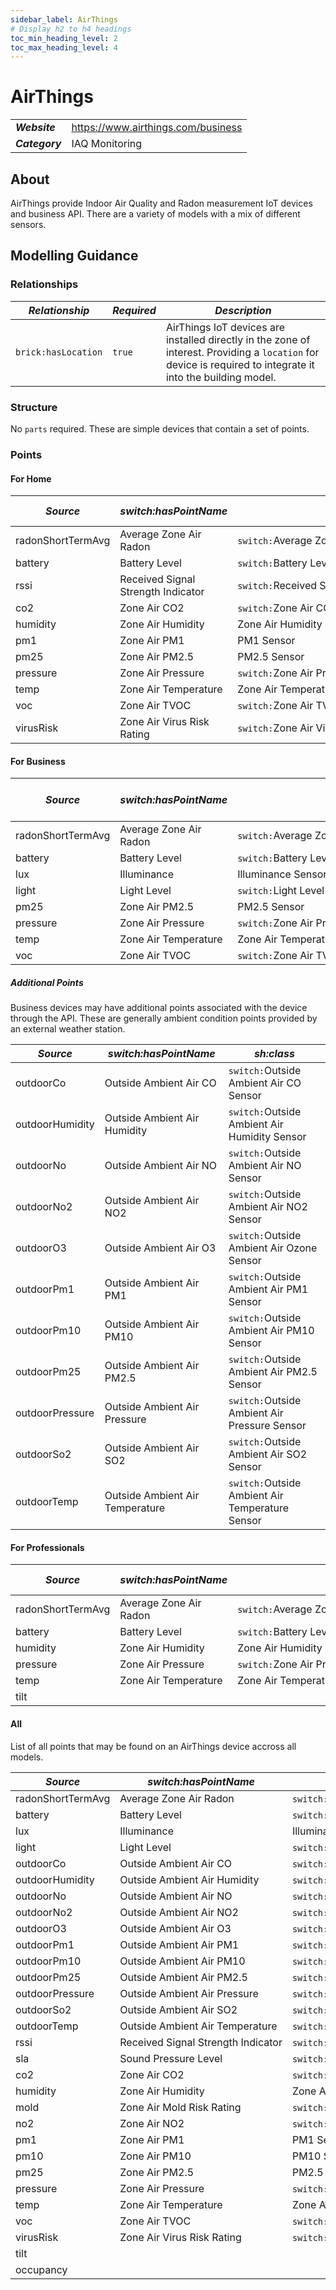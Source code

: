 ```yaml
---
sidebar_label: AirThings
# Display h2 to h4 headings
toc_min_heading_level: 2
toc_max_heading_level: 4
---
```



# AirThings

| | |
| --- | --- |
| ***Website*** | https://www.airthings.com/business |
| ***Category*** | IAQ Monitoring |


## About

AirThings provide Indoor Air Quality and Radon measurement IoT devices and business API. There are a variety of models with a mix of different sensors.

## Modelling Guidance

### Relationships
| *Relationship* | *Required* | *Description* |
| --- | --- | --- |
| `brick:hasLocation` | `true` | AirThings IoT devices are installed directly in the zone of interest. Providing a `location` for device is required to integrate it into the building model. | 

### Structure

No `parts` required.
These are simple devices that contain a set of points.

### Points

#### For Home

| *Source*     | *switch:hasPointName*                | *sh:class*                                           | Home   | Wave Radon | Wave Plus | Wave Mini | View Plus | View Pollution | View Radon |
|-------------------|------------------------------------|----------------------------------------------------|:-:|:-:|:-:|:-:|:-:|:-:|:-:|
| radonShortTermAvg | Average Zone Air Radon             | <nobr>`switch:`Average Zone Air Radon Concentration Sensor</nobr> | ✔ | ✔     | ✔    |           | ✔    |                | ✔     |
| battery           | Battery Level                      | `switch:`Battery Level Sensor                        | ✔ | ✔     | ✔    | ✔    | ✔    | ✔         | ✔     |
| rssi              | Received Signal Strength Indicator | `switch:`Received Signal Strength Indicator Sensor   |        |            |           |           | ✔    | ✔         | ✔     |
| co2               | Zone Air CO2                       | `switch:`Zone Air CO2 Sensor                         |        |            | ✔    |           | ✔    |                |            |
| humidity          | Zone Air Humidity                  | Zone Air Humidity Sensor                           |        | ✔     | ✔    | ✔    | ✔    | ✔         | ✔     |
| pm1               | Zone Air PM1                       | PM1 Sensor                                         |        |            |           |           | ✔    | ✔         |            |
| pm25              | Zone Air PM2.5                     | PM2.5 Sensor                                       |        |            |           |           | ✔    | ✔         |            |
| pressure          | Zone Air Pressure                  | `switch:`Zone Air Pressure Sensor                    |        |            | ✔    |           | ✔    |                |            |
| temp              | Zone Air Temperature               | Zone Air Temperature Sensor                        |        | ✔     | ✔    | ✔    | ✔    | ✔         | ✔     |
| voc               | Zone Air TVOC                      | `switch:`Zone Air TVOC Level Sensor                  |        |            | ✔    | ✔    | ✔    |                |            |
| virusRisk         | Zone Air Virus Risk Rating         | `switch:`Zone Air Virus Risk Rating Sensor           |        |            |           | ✔    |           |                |            |

#### For Business
| *Source*     | *switch:hasPointName*                | *sh:class*                                | Space Pro | Space CO2 Mini | Space CO2 | Space Radon |
|-------------------|------------------------|----------------------------------------------------|:-:|:-:|:-:|:-:|
| radonShortTermAvg | Average Zone Air Radon | <nobr>`switch:`Average Zone Air Radon Concentration Sensor</nobr> |           |                |           | ✔      |
| battery           | Battery Level          | `switch:`Battery Level Sensor                        | ✔    | ✔         | ✔    | ✔      |
| lux               | Illuminance            | Illuminance Sensor                                 |           | ✔         |           |             |
| light             | Light Level            | `switch:`Light Level Sensor                          | ✔    |                | ✔    | ✔      |
| pm25              | Zone Air PM2.5         | PM2.5 Sensor                                       | ✔    |                |           |             |
| pressure          | Zone Air Pressure      | `switch:`Zone Air Pressure Sensor                    | ✔    | ✔         |           | ✔      |
| temp              | Zone Air Temperature   | Zone Air Temperature Sensor                        | ✔    | ✔         | ✔    | ✔      |
| voc               | Zone Air TVOC          | `switch:`Zone Air TVOC Level Sensor                  | ✔    |                |           | ✔      |

##### Additional Points
Business devices may have additional points associated with the device through the API. These are generally ambient condition points provided by an external weather station.

| *Source*     | *switch:hasPointName*                | *sh:class*                                  |
|-----------------|---------------------------------|-----------------------------------------------|
| outdoorCo       | Outside Ambient Air CO          | `switch:`Outside Ambient Air CO   Sensor        |
| outdoorHumidity | Outside Ambient Air Humidity    | `switch:`Outside Ambient Air Humidity Sensor    |
| outdoorNo       | Outside Ambient Air NO          | `switch:`Outside Ambient Air NO Sensor          |
| outdoorNo2      | Outside Ambient Air NO2         | `switch:`Outside Ambient Air NO2 Sensor         |
| outdoorO3       | Outside Ambient Air O3          | `switch:`Outside Ambient Air Ozone Sensor       |
| outdoorPm1      | Outside Ambient Air PM1         | `switch:`Outside Ambient Air PM1 Sensor         |
| outdoorPm10     | Outside Ambient Air PM10        | `switch:`Outside Ambient Air PM10 Sensor        |
| outdoorPm25     | Outside Ambient Air PM2.5       | `switch:`Outside Ambient Air PM2.5 Sensor       |
| outdoorPressure | Outside Ambient Air Pressure    | `switch:`Outside Ambient Air Pressure Sensor    |
| outdoorSo2      | Outside Ambient Air SO2         | `switch:`Outside Ambient Air SO2 Sensor         |
| outdoorTemp     | Outside Ambient Air Temperature | `switch:`Outside Ambient Air Temperature Sensor |


#### For Professionals
| *Source*     | *switch:hasPointName*                | *sh:class*                                | Corentium Pro | Corentium Plus |
|-------------------|------------------------|----------------------------------------------------|:-:|:-:|
| radonShortTermAvg | Average Zone Air Radon | <nobr>`switch:`Average Zone Air Radon Concentration Sensor</nobr> | ✔       | ✔         |
| battery           | Battery Level          | `switch:`Battery Level Sensor                        | ✔       | ✔         |
| humidity          | Zone Air Humidity      | Zone Air Humidity Sensor                           | ✔       | ✔         |
| pressure          | Zone Air Pressure      | `switch:`Zone Air Pressure Sensor                    | ✔       | ✔         |     
| temp              | Zone Air Temperature   | Zone Air Temperature Sensor                        | ✔       | ✔         |
| tilt              |                        |                                                    | ✔       | ✔         | 

#### All

List of all points that may be found on an AirThings device accross all models.

| *Source*     | *switch:hasPointName*                | *sh:class*                                |
|-------------------|------------------------------------|----------------------------------------------------|
| radonShortTermAvg | Average Zone Air Radon             | <nobr> `switch:`Average Zone Air Radon Concentration Sensor</nobr> |
| battery           | Battery Level                      |  `switch:`Battery Level Sensor                        |
| lux               | Illuminance                        | Illuminance Sensor                                 |
| light             | Light Level                        |  `switch:`Light Level Sensor                          |
| outdoorCo         | Outside Ambient Air CO             |  `switch:`Outside Ambient Air CO Sensor               |
| outdoorHumidity   | Outside Ambient Air Humidity       |  `switch:`Outside Ambient Air Humidity Sensor         |
| outdoorNo         | Outside Ambient Air NO             |  `switch:`Outside Ambient Air NO Sensor               |
| outdoorNo2        | Outside Ambient Air NO2            |  `switch:`Outside Ambient Air NO2 Sensor              |
| outdoorO3         | Outside Ambient Air O3             |  `switch:`Outside Ambient Air Ozone Sensor            |
| outdoorPm1        | Outside Ambient Air PM1            |  `switch:`Outside Ambient Air PM1 Sensor              |
| outdoorPm10       | Outside Ambient Air PM10           |  `switch:`Outside Ambient Air PM10 Sensor             |
| outdoorPm25       | Outside Ambient Air PM2.5          |  `switch:`Outside Ambient Air PM2.5 Sensor            |
| outdoorPressure   | Outside Ambient Air Pressure       |  `switch:`Outside Ambient Air Pressure Sensor         |
| outdoorSo2        | Outside Ambient Air SO2            |  `switch:`Outside Ambient Air SO2 Sensor              |
| outdoorTemp       | Outside Ambient Air Temperature    |  `switch:`Outside Ambient Air Temperature Sensor      |
| rssi              | <nobr>Received Signal Strength Indicator</nobr> |  `switch:`Received Signal Strength Indicator Sensor   |
| sla               | Sound Pressure Level               |  `switch:`Sound Pressure Level Sensor                 |
| co2               | Zone Air CO2                       |  `switch:`Zone Air CO2 Sensor                         |
| humidity          | Zone Air Humidity                  | Zone Air Humidity Sensor                           |
| mold              | Zone Air Mold Risk Rating          |  `switch:`Zone Air Mold Risk Rating Sensor            |
| no2               | Zone Air NO2                       |  `switch:`Zone Air NO2 Level Sensor                   |
| pm1               | Zone Air PM1                       | PM1 Sensor                                         |
| pm10              | Zone Air PM10                      | PM10 Sensor                                        |
| pm25              | Zone Air PM2.5                     | PM2.5 Sensor                                       |
| pressure          | Zone Air Pressure                  |  `switch:`Zone Air Pressure Sensor                    |
| temp              | Zone Air Temperature               | Zone Air Temperature Sensor                        |
| voc               | Zone Air TVOC                      |  `switch:`Zone Air TVOC Level Sensor                  |
| virusRisk         | Zone Air Virus Risk Rating         |  `switch:`Zone Air Virus Risk Rating Sensor           |
| tilt              |                                    |                                                    |
| occupancy         |                                    |                                                    |